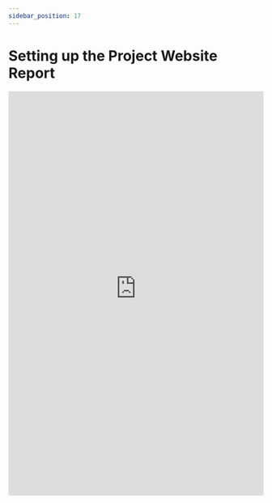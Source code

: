 ---
sidebar_position: 17
---

# Setting up the Project Website Report

<embed
      src="https://redback-operations.github.io/redback-documentation/pdf/Setting-up-Website-Report.pdf"
      type="application/pdf"
      width="100%"
      height="800px"
/>